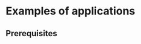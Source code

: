 # Examples of applications {#applications}

## Prerequisites {-}

<!--

## Spatial data modelling

## Kriging and spatial interpolation

- idw, interpolate, krige, krige.cv, gstat, gstat.cv
- interpolation quality

## Sustainable Transport

## Sea Level Rise
-->
